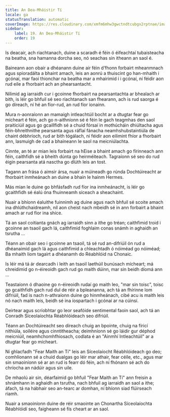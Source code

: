 ```yaml
---
title: An Dea-Mháistir Tí
locale: ga
statusTranslation: automatic
coverImage: https://res.cloudinary.com/xmfm6mhw3gwctndtcubgx2rptnae/image/upload/v1740468922/small_cover_tratado_de_psicologia_revolucionaria_a4c0dca4e0.webp
sidebar:
    label: 19. An Dea-Mháistir Tí
    order: 19
---
```

Is deacair, ach riachtanach, duine a scaradh é féin ó éifeachtaí tubaisteacha na beatha, sna hamanna dorcha seo, nó seachas sin itheann an saol é.

Baineann aon obair a dhéanann duine air féin d’fhonn forbairt mheanmnach agus spioradálta a bhaint amach, leis an aonrú a thuiscint go han-mhaith i gcónaí, mar faoi thionchar na beatha mar a mhairimid í i gcónaí, ní féidir aon rud eile a fhorbairt ach an phearsantacht.

Nílimid ag iarraidh cur i gcoinne fhorbairt na pearsantachta ar bhealach ar bith, is léir go bhfuil sé seo riachtanach san fhearann, ach is rud saorga é go díreach, ní hé an fíor-rud, an rud fíor ionainn.

Mura n-aonraíonn an mamaigh intleachtúil bocht ar a dtugtar fear go mícheart é féin, ach go n-aithníonn sé é féin le gach teagmhas den saol praiticiúil agus go gcaillfidh sé a chuid fórsaí in mothúcháin dhiúltacha agus féin-bhreithnithe pearsanta agus ráflaí fánacha neamhshubstaintiúla de chaint débhríoch, rud ar bith tógálach, ní féidir aon eilimint fhíor a fhorbairt ann, lasmuigh de cad a bhaineann le saol na meicniúlachta.

Cinnte, an té ar mian leis forbairt na hEise a bhaint amach go fírinneach ann féin, caithfidh sé a bheith dúnta go heirméiteach. Tagraíonn sé seo do rud éigin pearsanta atá nasctha go dlúth leis an tost.

Tagann an frása ó aimsir ársa, nuair a múineadh go rúnda Dochtúireacht ar fhorbairt inmheánach an duine a bhain le hainm Hermes.

Más mian le duine go bhfásfadh rud fíor ina inmheánacht, is léir go gcaithfidh sé éalú óna fhuinneamh síceach a sheachaint.

Nuair a bhíonn éaluithe fuinnimh ag duine agus nach bhfuil sé scoite amach ina dhlúthchaidreamh, níl aon cheist nach mbeidh sé in ann forbairt a bhaint amach ar rud fíor ina shíce.

Tá an saol coitianta gnách ag iarraidh sinn a ithe go tréan; caithfimid troid i gcoinne an tsaoil gach lá, caithfimid foghlaim conas snámh in aghaidh an tsrutha ...

Téann an obair seo i gcoinne an tsaoil, tá sé rud an-difriúil ón rud a dhéanaimid gach lá agus caithfimid a chleachtadh ó nóiméad go nóiméad; Ba mhaith liom tagairt a dhéanamh do Réabhlóid na Chonaic.

Is léir má tá ár dearcadh i leith an tsaoil laethúil bunúsach mícheart; má chreidimid go n-éireoidh gach rud go maith dúinn, mar sin beidh díomá ann ...

Teastaíonn ó dhaoine go n-éireoidh rudaí go maith leo, "mar sin toisc", toisc go gcaithfidh gach rud dul de réir a bpleananna, ach tá an fhírinne lom difriúil, fad is nach n-athraíonn duine go hinmheánach, cibé acu is maith leis nó nach maith leis, beidh sé ina íospartach i gcónaí ar na cúinsí.

Deirtear agus scríobhtar go leor seafóide sentimental faoin saol, ach tá an Conradh Síceolaíochta Réabhlóideach seo difriúil.

Téann an Dochtúireacht seo díreach chuig an bpointe, chuig na fíricí nithiúla, soiléire agus cinntitheacha; deimhníonn sé go láidir gur déphod meicniúil, neamhchomhfhiosach, codlata é an "Ainmhí Intleachtúil" ar a dtugtar fear go mícheart.

Ní ghlacfadh "Fear Maith an Tí" leis an Síceolaíocht Réabhlóideach go deo; comhlíonann sé a chuid dualgas go léir mar athair, fear céile, etc., agus mar sin smaoiníonn sé ar an rud is fearr dó féin, ach ní fhónann sé ach do chríocha an nádúir agus sin uile.

De mhaolú air sin, déarfaimid go bhfuil "Fear Maith an Tí" ann freisin a shnámhann in aghaidh an tsrutha, nach bhfuil ag iarraidh an saol a ithe; áfach, tá na hábhair seo an-tearc ar domhan, ní bhíonn siad flúirseach riamh.

Nuair a smaoiníonn duine de réir smaointe an Chonartha Síceolaíochta Réabhlóidí seo, faigheann sé fís cheart ar an saol.

